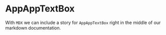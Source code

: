 
<Meta title="MDX/AppTextbox" of={AppAppTextBoxStories} />

# AppAppTextBox

With `MDX` we can include a story for `AppAppTextBox` right in the middle of our
markdown documentation.

<Canvas>
  <Story of={AppAppTextBoxStories.Plain} />
</Canvas>

<Canvas>
  <Story of={AppAppTextBoxStories.OnInput} />
</Canvas>

<Canvas>
  <Story of={AppAppTextBoxStories.OnBlurError} />
</Canvas>
